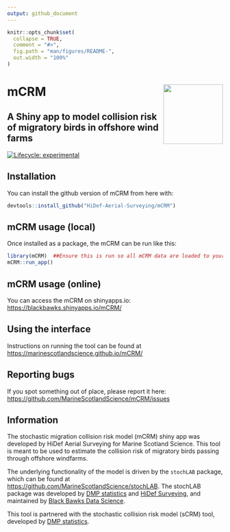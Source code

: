 ```yaml
---
output: github_document
---
```


<!-- README.md is generated from README.Rmd. Please edit that file -->

```r
knitr::opts_chunk$set(
  collapse = TRUE,
  comment = "#>",
  fig.path = "man/figures/README-",
  out.width = "100%"
)
```

# mCRM <img src='docs/images/hexSticker.png' align="right" height="139" />
## A Shiny app to model collision risk of migratory birds in offshore wind farms


<!-- badges: start -->
[![Lifecycle: experimental](https://img.shields.io/badge/lifecycle-experimental-orange.svg)](https://lifecycle.r-lib.org/articles/stages.html#experimental)
<!-- badges: end -->

## Installation

You can install the github version of mCRM from here with:

``` r
devtools::install_github("HiDef-Aerial-Surveying/mCRM")
```
## mCRM usage (local)

Once installed as a package, the mCRM can be run like this:  

``` r
library(mCRM)  ##Ensure this is run so all mCRM data are loaded to your environment
mCRM::run_app()
```

## mCRM usage (online)

You can access the mCRM on shinyapps.io: [https://blackbawks.shinyapps.io/mCRM/](https://blackbawks.shinyapps.io/mCRM/)  


## Using the interface

Instructions on running the tool can be found at [https://marinescotlandscience.github.io/mCRM/](https://marinescotlandscience.github.io/mCRM/)

## Reporting bugs

If you spot something out of place, please report it here: [https://github.com/MarineScotlandScience/mCRM/issues](https://github.com/MarineScotlandScience/mCRM/issues)


## Information

The stochastic migration collision risk model (mCRM) shiny app was developed by HiDef Aerial Surveying for Marine Scotland Science. This tool is meant to be used to estimate the collision risk of migratory birds passing through offshore windfarms.  

The underlying functionality of the model is driven by the `stochLAB` package, which can be found at [https://github.com/MarineScotlandScience/stochLAB](https://github.com/MarineScotlandScience/stochLAB).  The stochLAB package was developed by [DMP statistics](https://github.com/dmpstats) and [HiDef Surveying](https://github.com/Hidef-Aerial-Surveying), and maintained by [Black Bawks Data Science](https://github.com/blackbawks). 

This tool is partnered with the stochastic collision risk model (sCRM) tool, developed by [DMP statistics](https://github.com/dmpstats).








